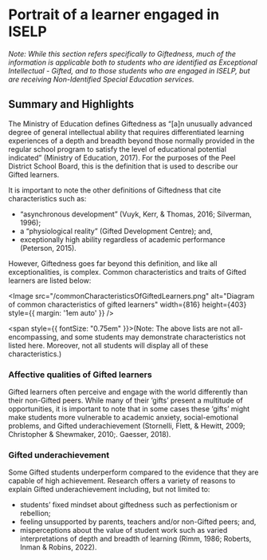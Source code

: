 
# Portrait of a learner engaged in ISELP

*Note: While this section refers specifically to Giftedness, much of the information is applicable both to students who are identified as Exceptional Intellectual - Gifted, and to those students who are engaged in ISELP, but are receiving Non-Identified Special Education services.*

## Summary and Highlights

The Ministry of Education defines Giftedness as “[a]n unusually advanced degree of general intellectual ability that requires differentiated learning experiences of a depth and breadth beyond those normally provided in the regular school program to satisfy the level of educational potential indicated” (Ministry of Education, 2017). For the purposes of the Peel District School Board, this is the definition that is used to describe our Gifted learners.

It is important to note the other definitions of Giftedness that cite characteristics such as:

- “asynchronous development” (Vuyk, Kerr, & Thomas, 2016; Silverman, 1996);
- a “physiological reality” (Gifted Development Centre); and,
- exceptionally high ability regardless of academic performance (Peterson, 2015).

However, Giftedness goes far beyond this definition, and like all exceptionalities, is complex. Common characteristics and traits of Gifted learners are listed below:

<Image src="/commonCharacteristicsOfGiftedLearners.png" alt="Diagram of common characteristics of gifted learners" width={816} height={403} style={{ margin: '1em auto' }} />

<span style={{ fontSize: "0.75em" }}>(Note: The above lists are not all-encompassing, and some students may demonstrate characteristics not listed here. Moreover, not all students will display all of these characteristics.)</span>

### Affective qualities of Gifted learners

Gifted learners often perceive and engage with the world differently than their non-Gifted peers. While many of their ‘gifts’ present a multitude of opportunities, it is important to note that in some cases these ‘gifts’ might make students more vulnerable to academic anxiety, social-emotional problems, and Gifted underachievement (Stornelli, Flett, & Hewitt, 2009; Christopher & Shewmaker, 2010;. Gaesser, 2018).

### Gifted underachievement

Some Gifted students underperform compared to the evidence that they are capable of high achievement. Research offers a variety of reasons to explain Gifted underachievement including, but not limited to:

- students’ fixed mindset about giftedness such as perfectionism or rebellion;
- feeling unsupported by parents, teachers and/or non-Gifted peers; and,
- misperceptions about the value of student work such as varied interpretations of depth and breadth of learning (Rimm, 1986; Roberts, Inman & Robins, 2022).
